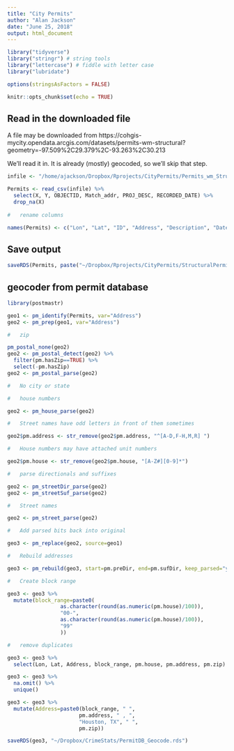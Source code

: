 ```yaml
---
title: "City Permits"
author: "Alan Jackson"
date: "June 25, 2018"
output: html_document
---
```


```r
library("tidyverse")
library("stringr") # string tools
library("lettercase") # fiddle with letter case
library("lubridate")

options(stringsAsFactors = FALSE)

knitr::opts_chunk$set(echo = TRUE)
```

## Read in the downloaded file

A file may be downloaded from https://cohgis-mycity.opendata.arcgis.com/datasets/permits-wm-structural?geometry=-97.509%2C29.379%2C-93.263%2C30.213

We'll read it in. It is already (mostly) geocoded, so we'll skip that step.


```r

infile <- "/home/ajackson/Dropbox/Rprojects/CityPermits/Permits_wm_Structural.csv"

Permits <- read_csv(infile) %>% 
  select(X, Y, OBJECTID, Match_addr, PROJ_DESC, RECORDED_DATE) %>%
  drop_na(X)
  
#   rename columns

names(Permits) <- c("Lon", "Lat", "ID", "Address", "Description", "Date")


```

## Save output


```r

saveRDS(Permits, paste("~/Dropbox/Rprojects/CityPermits/StructuralPermits.rds", sep=""))

```

##  geocoder from permit database

```r

library(postmastr)

geo1 <- pm_identify(Permits, var="Address")
geo2 <- pm_prep(geo1, var="Address")

#   zip

pm_postal_none(geo2)
geo2 <- pm_postal_detect(geo2) %>% 
  filter(pm.hasZip==TRUE) %>% 
  select(-pm.hasZip)
geo2 <- pm_postal_parse(geo2)

#   No city or state

#   house numbers

geo2 <- pm_house_parse(geo2)

#   Street names have odd letters in front of them sometimes

geo2$pm.address <- str_remove(geo2$pm.address, "^[A-D,F-H,M,R] ")

#   House numbers may have attached unit numbers

geo2$pm.house <- str_remove(geo2$pm.house, "[A-Z#][0-9]*")

#   parse directionals and suffixes

geo2 <- pm_streetDir_parse(geo2)
geo2 <- pm_streetSuf_parse(geo2)

#   Street names

geo2 <- pm_street_parse(geo2)

#   Add parsed bits back into original

geo3 <- pm_replace(geo2, source=geo1)

#   Rebuild addresses

geo3 <- pm_rebuild(geo3, start=pm.preDir, end=pm.sufDir, keep_parsed="yes")

#   Create block range

geo3 <- geo3 %>% 
  mutate(block_range=paste0(
                 as.character(round(as.numeric(pm.house)/100)),
                 "00-",
                 as.character(round(as.numeric(pm.house)/100)),
                 "99"
                 )) 

#   remove duplicates

geo3 <- geo3 %>% 
  select(Lon, Lat, Address, block_range, pm.house, pm.address, pm.zip) 

geo3 <- geo3 %>% 
  na.omit() %>% 
  unique()

geo3 <- geo3 %>% 
  mutate(Address=paste0(block_range, " ", 
                       pm.address, " , ", 
                       "Houston, TX", " ",
                       pm.zip))

saveRDS(geo3, "~/Dropbox/CrimeStats/PermitDB_Geocode.rds")

```









